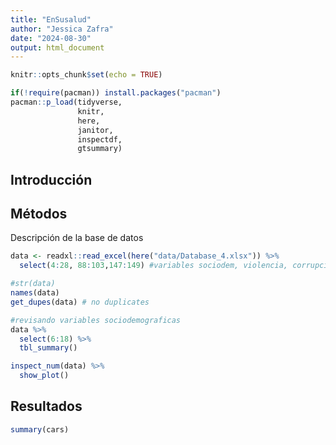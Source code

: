 ```yaml
---
title: "EnSusalud"
author: "Jessica Zafra"
date: "2024-08-30"
output: html_document
---
```


```r
knitr::opts_chunk$set(echo = TRUE)
```

```r

if(!require(pacman)) install.packages("pacman")
pacman::p_load(tidyverse, 
               knitr, 
               here,
               janitor,
               inspectdf,
               gtsummary)

```

## Introducción

## Métodos

Descripción de la base de datos

```r

data <- readxl::read_excel(here("data/Database_4.xlsx")) %>% 
  select(4:28, 88:103,147:149) #variables sociodem, violencia, corrupcion

#str(data)
names(data) 
get_dupes(data) # no duplicates

#revisando variables sociodemograficas
data %>% 
  select(6:18) %>% 
  tbl_summary()

inspect_num(data) %>% 
  show_plot()

```

## Resultados

```r
summary(cars)
```
